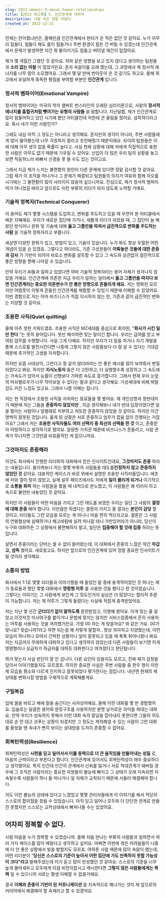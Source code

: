 ```yaml
---
slug: 2022-memoir-5-about-human-relationships
title: [2022 회고록] 5. 인간관계에 대하여
description: 사람 속은 정말 어렵다.
created_at: 2022-12-31
---
```


언제는 안이랬냐만은, 올해만큼 인간관계에서 현타가 온 적은 없던 것 같아요. 누가 아무리 힘들다, 힘들다 해도 몸이 힘들거나 주변 환경이
힘든 건 버틸 수 있겠는데 인간관계에서 문제가 발생하면 이건 뭐 돌이키기도 힘들고 버텨낼 재간이 없잖아요.

제가 몇 개월간 그랬던 것 같아요. 저와 같은 방향을 보고 있지 않다고 생각하는 팀원들과 **소리 없는 마찰** 이 많았거든요. 혼자
속앓이를 오래 했는데, 그 과정에서 제 정서적 에너지를 너무 많이 소모했어요. 그래서 몇 달 만에 번아웃이 온 것 같기도 하고요. 올해
회고에서 유일하게 혹독한 평점을 부여할 부분인 **인간관계** 입니다.

### 정서적 뱀파이어(Emotional Vampire)

정서적 뱀파이어는 미국의 학자 앨버트 번스타인의 오래된 심리이론으로, 사람의 **정서적 에너지를 흡혈귀처럼 뺏어가는 유형의 사람들** 을
말합니다. 지난달쯤, 제가 인간관계로 많이 힘들어하고 있던 시기에 봤던 아티클인데 저한테 큰 울림을 줬어요. 섬뜩하더라고요. 혹시 내가 이런
사람인가?

그래도 내심 아직 그 정도는 아니라고 생각해요. 혼자만의 생각이 아니라, 주변 사람들에게 많이 물어봤는데 너무 걱정하지 말라고 조언해줬기
때문이에요. 되이려 팀원들은 이에 대해 아무 생각 없을 확률이 높다고. 사실 현재 상황에 대해 저에게 직접적으로 표현한 사람은 아무도 없기
때문에 기우일 수 있어요. 신입이 더 많은 우리 팀의 상황을 놓고 보면 적응하느라 바빠서 신경을 못 쓸 수도 있는 것이고요.

그래서 지금 제가 느끼는 불편함의 원인이 다른 문제에 있다면 정말 감사할 것 같아요. 그럼 제가 이 조직을 떠나거나 그 문제가 해결되고
팀원들의 의지가 여유와 함께 차오를 시기에는 그 불편함이 많이 사라지지 않을까 싶으니까요. 진심으로, 제가 정서적 뱀파이어가 아니었길 바라고
앞으로도 이런 부류의 리더가 되지 않도록 노력할 거예요.

### 기술적 정복자(Technical Conquerer)

이 용어도 제가 몇몇 시스템을 도입하고, 변화를 주도하고 있을 때 우연히 본 아티클에서 배운 지혜예요. 우리가 새로운 집단에 가거나, 새롭게
리더가 되었을 때, 그 집단이 늘 해왔던 방식이나 문화 및 기술에 대해 **옳고 그름만을 따져서 급진적으로 변화를 주도하는 사람** 을
기술적 정복자라고 부릅니다.

세상엔 다양한 문화가 있고, 방법이 있고, 기술이 있습니다. 누가 봐도 항상 우월한 어떤 개념이 있을 순 있겠죠. 그렇다고 하더라도, 기존
구성원들이 **이뤄놓은 것들에 대한 존중과 감사** 가 기반이 되어야 비로소 변화를 설득할 수 있고 그 속도와 상관없이 점진적으로 좋은
방향을 향해 나아갈 수 있습니다.

만약 우리가 AI들과 일하고 있었다면 아마 기술적 정복자라는 용어 자체가 생겨나지 않았을 거예요. 인간관계에 의존한 지금 우리가 일하는
일터에서 **옳고 그름만을 따지다 보면 인간관계라는 중요한 의존변수가 안 좋은 방향으로 흔들리게 돼요.** 저는 명확힌 모르지만 어렴풋이
이렇게 흔들린 인간관계를 체험할 수 있었기 때문에 이해할 수 있었어요. 이번 경험으로 저는 아마 비즈니스가 직접 지시하지 않는 한, 기존과
같이 급진적인 변화는 지양할 것 같아요.

### 조용한 사직(Quiet quitting)

올해 아주 핫한 키워드였죠. 조용한 사직은 MZ세대를 중심으로 회자된, “**회사가 시킨 일만 한다** ”는 뜻의 용어입니다. 뜻만 해석하면
맞는 말이긴 합니다. 우리는 급여를 받고 부여된 업무를 수행합니다. 사실 그게 다예요. 하지만 우리가 더 일을 하거나 자기 계발을 통해
스스로를 발전시킨다면 나중에 그렇지 않은 사람들보다 더 잘 살 수 있다는 기대감 때문에 추가적인 고생을 자처합니다.

하지만 요즘 시대상이, 그런다고 잘 살지 않더라라는 안 좋은 예시를 많이 보여줘서 변질되었다고 봐요. 하지만 **지식노동자** 들은 더
고민하고, 더 실행할수록 성장하고 그 속도에는 가속도가 있어서 능률이 선형보다 가파른 속도로 증가합니다. 그래서 현재 우리 눈앞의
마쉬멜로우가 너무 작아보일 수 있다는 말과 같다고 생각해요. 기성세대에 비해 박탈감도 커진 느낌도 있고요. 그래서 나름 이해는 됩니다.

저는 현 직장에서 조용한 사직을 자처하는 동료들을 몇 봤어요. 제 개인성향과 정반대이기 때문에 저는 그들을 **존중하지 않았지만** , 지금
생각해보니 내가 반대 입장이었다면 일을 벌이는 사람이나 일벌레로 치부하고 저또한 존중하지 않았을 것 같아요. 하지만 이건 명백히 잘못된
것입니다. 옳게 된 상황은 서로 존중하고 업무가 잡음 없이 진행되는 거잖아요? 그래서 저는 **조용한 사직자들도 여러 선택지 중 최선의
선택을 한 것** 이고, 존중받아 마땅하다고 생각하기로 했어요. 알량한 가치관 때문에 비즈니스가 흔들리고, 사람 관계가 무너지면 그것만큼
비효율적인 게 없으니까요.

### 그것마저도 존중해라

이것도 회사에서 진행한 리더와의 대화에서 얻은 인사이트인데요, **그것마저도 존중** 하라는 내용입니다. 돌이켜보니 저는 몇몇 부류의
사람들을 태도를**인정하지 않고** **존중하지 않았던 것** 같아요. 대표적인 케이스가 바로 위에서 설명한 조용한 사직러들입니다. 애초에
저와 결이 맞지 않았고, 실제 실무 페이즈에서도 저에게 **일이 몰리게 되거나** 이기적으로 **소통을 회피** 하는 사람들을 봤을 때
내적으로 분노했고, 이 사람들은 왜 이러지 하고 속으로 불만만 내놓았던 것 같아요.

하지만 이 사람들이 어떤 마음을 가지고 그런 태도를 보였든 우리는 일단 그 사람의 **결정에 대해 존중** 해야 합니다. 이만큼만 하겠다는
결정이 가지고 올 결과는 **본인이 감당** 할 것이고, 리더들도 그런 모습을 모르는 게 아니니 마음 편히 먹으라고요. 결론은 그 사람의
연봉협상에 실패하거나 해고바람에 실려 떠나갈 테니 가만있어라가 아니라, 당신이 누구와 대화하든 그 상황에서 불편해하지 말고, 일단은
**집중해야 할 것에 집중** 하라는 뜻입니다.

살면서 존중이라는 단어는 셀 수 없이 들어왔는데, 이 대화에서 존중의 느낌은 약간 **차갑고, 섬뜩** 했어요. 새로웠고요. 하지만 앞으로의
인간관계에 있어 정말 중요한 인사이트가 될 것이라 생각해요.

### 소통의 방법

회사에서 1:1로 몇몇 리더들과 이야기했을 때 들었던 말 중에 충격적이었던 것 하나는 제가 동료들과 했던 몇몇 대화에서 **명령형 어투**
를 사용한 것을 봤다고 한 것이었습니다. 그렇다는 이야기는 그 사람에게 보인게 그 정도인거지 실상은 더 많았다는 합리적 추론이 가능합니다.
저는 제 어투가 그렇게 들렸다는 사실에 적잖게 충격받았어요.

저는 지난 몇 년간 **군더더기 없이 말하도록** 훈련받았고, 이행해 왔어요. 이게 맞는 줄 알았고 이것저것 미사여구를 붙이거나 문법에
맞지는 않지만 서비스업종에서 흔히 사용하는 어투를 사용하는 것을 꺼려했거든요. 가령 00 하는 게 맞을까요? 와 같은 거요. 00가 맞나요?
맞습니까?라고 하면 되는걸 왜 저렇게 말할까.. 항상 의아하고 지양했는데, 이런 모습이 하나하나 모여서 긴박한 상황이나 일이 잘못되고 있을
때 툭툭 튀어나왔나 봐요. 저는 지금까지 무례하게 대화하고 있다고 생각하지 않았는데 다른 사람들이 보기엔 이게 명령형이나 상급자가 하급자를
대하듯 대화한다고 여겨졌다고 판단됩니다.

뭐가 맞는지 사실 판단이 잘 안 섭니다. 다른 요인이 있을지도 모르고, 진짜 제가 감정을 담아서 이야기했을지도 모르겠죠. 하지만 중요한
사실은 주변 사람들 중 한두 명이 이런 제 모습을 평소와 다르게 인지하고 잘못되었다 평가한다는 점입니다. 내년엔 현재의 제 상태를 변화시킬
방법을 구체적으로 계획해볼게요.

### 구밀복검

입에 꿀을 바르고 배에 칼을 숨긴다는 사자성어예요. 올해 이런 대화를 몇 번 경험했어요. 입술로는 달콤한 용어와 문장구조를 사용하지만 분명
날카로운 의미를 쏴대는 대화요. 만약 우리가 성숙하지 못해서 이런 대화 속의 칼날을 잡아내지 못한다면 그들의 의도대로 손 안 대고 코푸는
상황이 되겠지만 그 정도는 캐치해낼 수 있는 사람이 그런 대화를 들었을 땐 속내가 뻔히 보이는 상대방을 도저히 존중할 수 없어요.

### 회복탄력성(Resilience)

회복탄력성은 **시련을 딛고 일어서서 이를 동력으로 더 큰 움직임을 만들어내는 성질** 로, 마음의 근력이라고 부른다고 합니다. 인간관계에
있어서도 회복탄력성이 매우 중요하다고 생각했어요. 특히 인간대 인간의 관계에서 신뢰를 잃거나 서로 적대관계가 돼버릴 경우에 그 조직은
사람이라는 중요한 자원들이 불능에 빠지고 그 상태가 오래 지속되면 지속될수록 사람들이 하나 둘 떠나거나 일 자체가 교착되기 때문에 서둘러
해결해야 합니다.

저도 이런 불능의 상태에 있다고 느꼈었고 몇몇 관리자들에게 이 이야기를 해서 적당히 스스로의 합의점을 찾을 수 있었습니다. 아직 딛고 일어나
모두와 더 단단한 관계로 만들진 못했지만 스스로는 교착상태에서 빠져나올 수는 있었어요.

## 어차피 정복할 수 없다.

사람 마음을 누가 정복할 수 있겠습니까. 올해 처음 만나는 부류의 사람들과 일하면서 여러 가지 케이스를 많이 배웠다고 생각하고 싶어요.
어쩌면 이번에 겪은 어려움들이 나중에 더 안 좋은 상황에서 빛을 발할지도 모르죠. 여하튼 사람 때문에 많이 속앓이 했는데, 어떤 리더분이
“**당신은 스스로의 기준이 높아서 어떤 집단에 가도 만족하지 못할 가능성이 크다”라고** 말해주셨는데 이거 듣고 많이 반성했던 것 같아요.
스스로의 기준을 너무 높게 몰아세우고 모두에게 이걸 비전이랍시고 제시한다면 **그렇지 않은 사람들에게는 폭력** 일 수 있으니까 서로는 평생
이해할 수 없을거에요.

결국 **이해와 존중이 기반이 된 커뮤니케이션** 을 지속적으로 해나가는 것이 제 앞으로의 커리어에서 해결해야 할 숙제라고 할 수 있겠어요.
